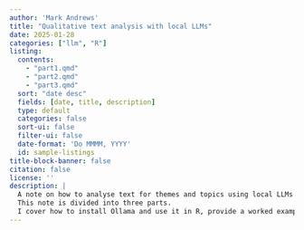 ```yaml
---
author: 'Mark Andrews'
title: "Qualitative text analysis with local LLMs"
date: 2025-01-28
categories: ["llm", "R"]
listing:
  contents:
    - "part1.qmd"
    - "part2.qmd"
    - "part3.qmd"
  sort: "date desc"
  fields: [date, title, description]
  type: default
  categories: false
  sort-ui: false
  filter-ui: false
  date-format: 'Do MMMM, YYYY'
  id: sample-listings
title-block-banner: false
citation: false
license: ''
description: |
  A note on how to analyse text for themes and topics using local LLMs like Llama. 
  This note is divided into three parts.
  I cover how to install Ollama and use it in R, provide a worked example of qualitative text analysis using Llama, and then discuss the computational power requirements for using local LLMs for real-world analyses.
---
```


::: {#notes-listing-head}
:::

::: {#sample-listings}
:::


